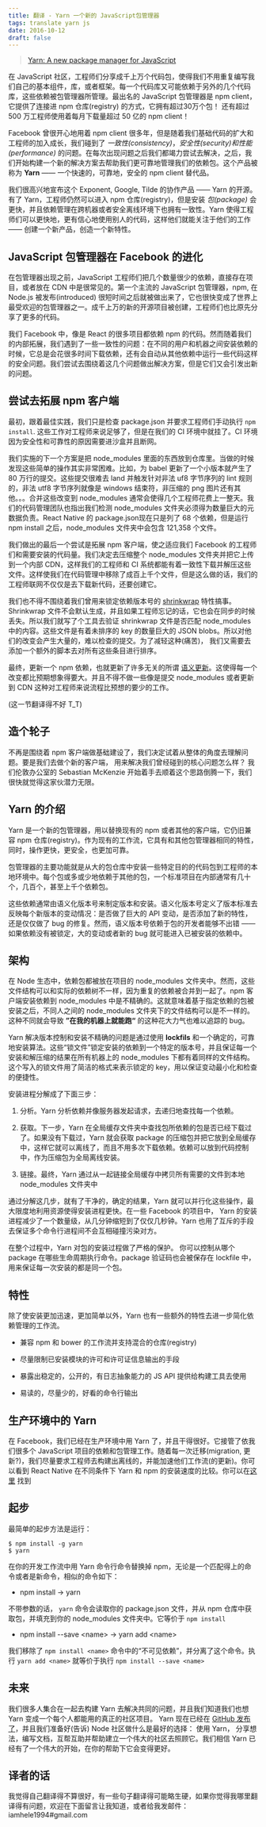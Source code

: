 ```yaml
---
title: 翻译 - Yarn 一个新的 JavaScript包管理器
tags: translate yarn js
date: 2016-10-12
draft: false
---
```


> [Yarn: A new package manager for JavaScript](https://code.facebook.com/posts/1840075619545360/yarn-a-new-package-manager-for-javascript/)

在 JavaScript 社区，工程师们分享成千上万个代码包，使得我们不用重复编写我们自己的基本组件，库，或者框架。每一个代码库又可能依赖于另外的几个代码库，这些依赖被包管理器所管理。最出名的 JavaScript 包管理器是 npm client， 它提供了连接进 npm 仓库(registry) 的方式，它拥有超过30万个包！ 还有超过 500 万工程师使用着每月下载量超过 50 亿的 npm client！

Facebook 曾很开心地用着 npm client 很多年，但是随着我们基础代码的扩大和工程师的加入成长，我们碰到了 *一致性(consistency)*，*安全性(security)*和*性能(performance)* 的问题。在每次出现问题之后我们都竭力尝试去解决，之后，我们开始构建一个新的解决方案去帮助我们更可靠地管理我们的依赖包。这个产品被称为 **Yarn** —— 一个快速的，可靠地，安全的 npm client 替代品。

我们很高兴地宣布这个 Exponent, Google, Tilde 的协作产品 —— Yarn 的开源。有了 Yarn，工程师仍然可以进入 npm 仓库(registry)，但是安装 *包(package)* 会更快，并且依赖管理在跨机器或者安全离线环境下也拥有一致性。Yarn 使得工程师们可以更快地，更有信心地使用别人的代码，这样他们就能关注于他们的工作 —— 创建一个新产品，创造一个新特性。

## JavaScript 包管理器在 Facebook 的进化

在包管理器出现之前，JavaScript 工程师们把几个数量很少的依赖，直接存在项目，或者放在 CDN 中是很常见的。第一个主流的 JavaScript 包管理器，npm, 在 Node.js 被发布(introduced) 很短时间之后就被做出来了，它也很快变成了世界上最受欢迎的包管理器之一。成千上万的新的开源项目被创建，工程师们也比原先分享了更多的代码。

我们 Facebook 中，像是 React 的很多项目都依赖 npm 的代码。然而随着我们的内部拓展，我们遇到了一些一致性的问题：在不同的用户和机器之间安装依赖的时候，它总是会花很多时间下载依赖，还有会自动从其他依赖中运行一些代码这样的安全问题。我们尝试去围绕着这几个问题做出解决方案，但是它们又会引发出新的问题。

## 尝试去拓展 npm 客户端

最初，跟着最佳实践，我们只是检查 package.json 并要求工程师们手动执行 `npm install`. 这些工作对工程师来说足够了，但是在我们的 CI 环境中就挂了。CI 环境因为安全性和可靠性的原因需要进沙盒并且断网。

我们实施的下一个方案是把 node_modules 里面的东西放到仓库里。当做的时候发现这些简单的操作其实非常困难。比如，为 babel 更新了一个小版本就产生了 80 万行的提交。这些提交很难去 land 并触发针对非法 uf8 字节序列的 lint 规则的，非法 utf8 字节序列就像是 windows 结束符，非压缩的 png 图片还有其他。。。合并这些改变到 node_modules 通常会使得几个工程师花费上一整天。我们的代码管理团队也指出我们检测 node_modules 文件夹必须得为数量巨大的元数据负责。React Native 的 package.json现在只是列了 68 个依赖，但是运行 npm install 之后，node_modules 文件夹中会包含 121,358 个文件。

我们做出的最后一个尝试是拓展 npm 客户端，使之适应我们 Facebook 的工程师们和需要安装的代码量。我们决定去压缩整个 node_modules 文件夹并把它上传到一个内部 CDN，这样我们的工程师和 CI 系统都能有着一致性下载并解压这些文件。这样使我们在代码管理中移除了成百上千个文件，但是这么做的话，我们的工程师联网不仅仅是去下载新代码，还要创建它。

我们也不得不围绕着我们曾用来锁定依赖版本号的 [shrinkwrap](https://docs.npmjs.com/cli/shrinkwrap) 特性搞事。Shrinkwrap 文件不会默认生成，并且如果工程师忘记的话，它也会在同步的时候丢失。所以我们就写了个工具去验证 shrinkwrap 文件是否匹配 node_modules 中的内容。这些文件是有着未排序的 key 的数量巨大的 JSON blobs。所以对他们的改变会产生大量的，难以检查的提交。为了减轻这种(痛苦)， 我们又需要去添加一个额外的脚本去对所有这些条目进行排序。

最终，更新一个 npm 依赖，也就更新了许多无关的所谓 [语义更新](http://semver.org/)。这使得每一个改变都比预期想象得要大。并且不得不做一些像是提交 node_modules 或者更新到 CDN 这种对工程师来说流程比预想的要少的工作。

(这一节翻译得不好 T_T)

## 造个轮子

不再是围绕着 npm 客户端做基础建设了，我们决定试着从整体的角度去理解问题。要是我们去做个新的客户端， 用来解决我们曾经碰到的核心问题怎么样？ 我们伦敦办公室的 Sebastian McKenzie 开始着手去顺着这个思路倒腾一下，我们很快就觉得这家伙潜力无限。

## Yarn 的介绍

Yarn 是一个新的包管理器，用以替换现有的 npm 或者其他的客户端，它仍旧兼容 npm 仓库(registry)。作为现有的工作流，它具有和其他包管理器相同的特性，同时，操作更快，更安全，也更加可靠。

包管理器的主要功能就是从大的包仓库中安装一些特定目的的代码包到工程师的本地环境中。每个包或多或少地依赖于其他的包，一个标准项目在内部通常有几十个，几百个，甚至上千个依赖包。

这些依赖通常由语义化版本号来制定版本和安装。语义化版本号定义了版本标准去反映每个新版本的变动情况：是否做了巨大的 API 变动，是否添加了新的特性，还是仅仅做了 bug 的修复。然而，语义版本号依赖于包的开发者能够不出错 —— 如果依赖没有被锁定，大的变动或者新的 bug 就可能进入已被安装的依赖中。

## 架构

在 Node 生态中，依赖包都被放在项目的 node_modules 文件夹中。然而，这些文件结构可以和实际的依赖树不一样，因为重复的依赖被合并到一起了。npm 客户端安装依赖到 node_modules 中是不精确的。这就意味着基于指定依赖的包被安装之后，不同人之间的 node_modules 文件夹下的文件结构可以是不一样的。这种不同就会导致 **”在我的机器上就能跑“** 的这种花大力气也难以追踪的 bug。

Yarn 解决版本控制和安装不精确的问题是通过使用 **lockfils** 和一个确定的，可靠地安装算法。这些“锁文件”锁定安装的依赖到一个特定的版本号，并且保证每一个安装和解压缩的结果在所有机器上的 node_modules 下都有着同样的文件结构。这个写入的锁文件用了简洁的格式来表示锁定的 key，用以保证变动最小化和检查的便捷性。

安装进程分解成了下面三步：

1. 分析。Yarn 分析依赖并像服务器发起请求，去递归地查找每一个依赖。

2. 获取。下一步，Yarn 在全局缓存文件夹中查找包所依赖的包是否已经下载过了。如果没有下载过，Yarn 就会获取 package 的压缩包并把它放到全局缓存中，这样它就可以离线了，而且不用多次下载依赖。依赖可以放到代码控制中，作为压缩包为全局离线安装。

3. 链接。最终，Yarn 通过从一起链接全局缓存中拷贝所有需要的文件到本地 node_modules 文件夹中

通过分解这几步，就有了干净的，确定的结果，Yarn 就可以并行化这些操作，最大限度地利用资源使得安装进程更快。在一些 Facebook 的项目中， Yarn 的安装进程减少了一个数量级，从几分钟缩短到了仅仅几秒钟。Yarn 也用了互斥的手段去保证多个命令行进程间不会互相碰撞污染对方。

在整个过程中，Yarn 对包的安装过程做了严格的保护。 你可以控制从哪个 package 在哪些生命周期执行命令。package 验证码也会被保存在 lockfile 中，用来保证每一次安装的都是同一个包。

## 特性

除了使安装更加迅速，更加简单以外，Yarn 也有一些额外的特性去进一步简化依赖管理的工作流。

* 兼容 npm 和 bower 的工作流并支持混合的仓库(registry)

* 尽量限制已安装模块的许可和许可证信息输出的手段

* 暴露出稳定的，公开的，有日志抽象能力的 JS API 提供给构建工具去使用

* 易读的，尽量少的，好看的命令行输出

## 生产环境中的 Yarn

在 Facebook，我们已经在生产环境中用 Yarn 了，并且干得很好。它接管了依我们很多个 JavaScript 项目的依赖和包管理工作。随着每一次迁移(migration, 更新?)，我们尽量要求工程师去构建出离线的，并能加速他们工作流(的更新)。你可以看到 React Native 在不同条件下 Yarn 和 npm 的安装速度的比较。你可以在[这里](https://yarnpkg.com/en/compare) 找到

## 起步

最简单的起步方法是运行：

```console
$ npm install -g yarn
$ yarn
```

在你的开发工作流中用 Yarn 命令行命令替换掉 npm，无论是一个匹配得上的命令或者是新命令，相似的命令如下：

* npm install → yarn

不带参数的话， `yarn` 命令会读取你的 package.json 文件，并从 npm 仓库中获取包，并填充到你的 node_modules 文件夹中。它等价于 `npm install`

* npm install --save &lt;name&gt; → yarn add &lt;name&gt;

我们移除了 `npm install <name>` 命令中的“不可见依赖”，并分离了这个命令。执行 `yarn add <name>` 就等价于执行 `npm install --save <name>`

## 未来

我们很多人集合在一起去构建 Yarn 去解决共同的问题，并且我们知道我们也想 Yarn 变成一个每个人都能用的真正的社区项目。 Yarn 现在已经在 [GitHub 发布了](https://github.com/yarnpkg/yarn)，并且我们准备好(告诉) Node 社区做什么是最好的选择： 使用 Yarn， 分享想法，编写文档，互帮互助并帮助建立一个伟大的社区去照顾它。我们相信 Yarn 已经有了一个伟大的开始，在你的帮助下它会变得更好。


## 译者的话

我觉得自己翻译得不算很好，有一些句子翻译得可能略生硬，如果你觉得我哪里翻译得有问题，欢迎在下面留言让我知道，或者给我发邮件：iamhele1994#gmail.com

